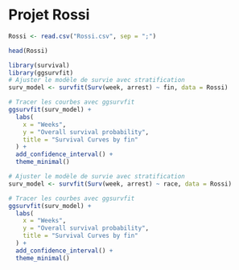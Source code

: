 # Projet Rossi

```{r}
Rossi <- read.csv("Rossi.csv", sep = ";")
```

```{r}
head(Rossi)
```


```{r}
library(survival)
library(ggsurvfit)
# Ajuster le modèle de survie avec stratification
surv_model <- survfit(Surv(week, arrest) ~ fin, data = Rossi)

# Tracer les courbes avec ggsurvfit
ggsurvfit(surv_model) +
  labs(
    x = "Weeks",
    y = "Overall survival probability",
    title = "Survival Curves by fin"
  ) +
  add_confidence_interval() +
  theme_minimal()
```
```{r}
# Ajuster le modèle de survie avec stratification
surv_model <- survfit(Surv(week, arrest) ~ race, data = Rossi)

# Tracer les courbes avec ggsurvfit
ggsurvfit(surv_model) +
  labs(
    x = "Weeks",
    y = "Overall survival probability",
    title = "Survival Curves by fin"
  ) +
  add_confidence_interval() +
  theme_minimal()
```


